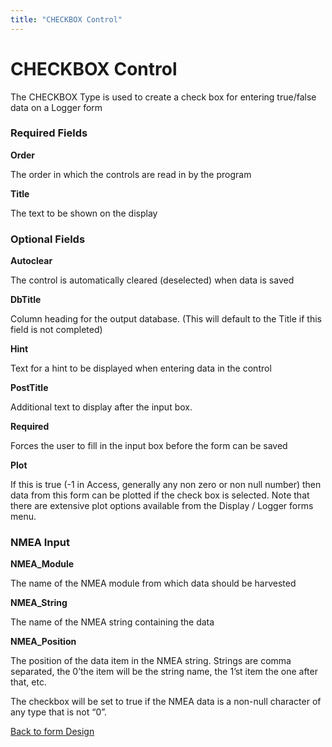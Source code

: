 ```yaml
---
title: "CHECKBOX Control"
---
```

CHECKBOX Control
================

The CHECKBOX Type is used to create a check box for entering true/false data on a Logger form

### Required Fields

**Order**

The order in which the controls are read in by the program

**Title**

The text to be shown on the display

### Optional Fields

**Autoclear**

The control is automatically cleared (deselected) when data is saved

**DbTitle**

Column heading for the output database. (This will default to the Title if this field is not completed)

**Hint**

Text for a hint to be displayed when entering data in the control

**PostTitle**

Additional text to display after the input box.

**Required**

Forces the user to fill in the input box before the form can be saved

**Plot**

If this is true (-1 in Access, generally any non zero or non null number) then data from this form can be plotted if the check box is selected. Note that there are extensive plot options available from the Display / Logger forms menu.

  
  

### NMEA Input

**NMEA\_Module**

The name of the NMEA module from which data should be harvested

**NMEA\_String**

The name of the NMEA string containing the data

**NMEA\_Position**

The position of the data item in the NMEA string. Strings are comma separated, the 0'the item will be the string name, the 1'st item the one after that, etc.

The checkbox will be set to true if the NMEA data is a non-null character of any type that is not "0".

  
  

[Back to form Design](./designingForms.html)